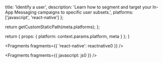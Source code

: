 
  title: 'Identify a user',
  description:
    'Learn how to segment and target your In-App Messaging campaigns to specific user subsets.',
  platforms: ['javascript', 'react-native']
};

  return getCustomStaticPath(meta.platforms);
};

  return {
    props: {
      platform: context.params.platform,
      meta
    }
  };
}


<Fragments fragments={{ 'react-native': reactnative0 }} />


<Fragments fragments={{ javascript: js0 }} />

